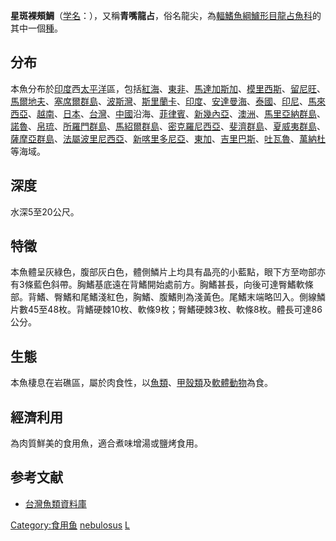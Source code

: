 {{Speciesbox
| name = 星斑裸頰鯛
| status = NE
| status_system = iucn3.1
| image = Lethrinus nebulosus JNC1837.JPG
| genus = Lethrinus
| species = nebulosus
| authority = Forskal, 1775<ref name='id7478'>{{cite web| url =http://www.bioinfo.cn/db05/BjdwSpecies.php?action=view&id=7478| title =星斑裸颊鲷| work =中国动物物种编目数据库| publisher =中国科学院微生物研究所| author =中国科学院动物研究所| accessdate =2009-04-16| deadurl =yes| archiveurl =https://web.archive.org/web/20160305040603/http://www.bioinfo.cn/db05/BjdwSpecies.php?action=view&id=7478| archivedate =2016-03-05}}</ref>
| synonyms = *''Sciaena nebulosa''<br /><small>Forsskål, 1775</small>
*''Lethrinus esculentus''<br /><small>Valenciennes, 1830</small>
*''Lethrinus fasciatus''<br /><small>Valenciennes, 1830</small>
*''Lethrinus korely''<br /><small>Valenciennes, 1830</small>
*''Lethrinus alboguttatus''<br /><small>Valenciennes, 1830</small>
*''Lethrinus karwa''<br /><small>Valenciennes, 1830</small>
*''Lethrinus scoparius''<br /><small>Gilchrist & Thompson, 1908</small>
*''Lethrinus fraenatus''<br /><small>Valenciennes, 1830</small>
*''Lethrinus gothofredi''<br /><small>Valenciennes, 1830</small>
*''Lethrinus guentheri''<br /><small>Bleeker, 1873</small>
*''Lethrinus centurio''<br /><small>Valenciennes, 1830</small>
*''Lethrinus perselectus''<br /><small>Whitley, 1933</small>
*''Lethrinus devisianus''<br /><small>Whitley, 1933</small>
*''Lethrinus choerorynchus''<br /><small>Bloch & Schneider, 1801</small>
*''Lethrinus anatarius''<br /><small>Richardson, 1845</small>
*''Lethrinus maculatus''<br /><small>Valenciennes, 1830</small>
*''Lethrinus erythrurus''<br /><small>Valenciennes, 1830</small>
*''Lethrinus aurolineatus''<br /><small>Macleay, 1882</small>
*''Lethrinus cyanoxanthus''<br /><small>Richardson, 1843</small>
*''Lethrinus carinatus''<br /><small>Weber, 1913</small>
}}
'''星斑裸頰鯛'''（[[学名|学名]]：{{lang|la|''Lethrinus nebulosus''}}），又稱'''青嘴龍占'''，俗名龍尖，為[[輻鰭魚綱|輻鰭魚綱]][[鱸形目|鱸形目]][[龍占魚科|龍占魚科]]的其中一個[[種|種]]。

==分布==
本魚分布於[[印度|印度]]西[[太平洋|太平洋]]區，包括[[紅海|紅海]]、[[東非|東非]]、[[馬達加斯加|馬達加斯加]]、[[模里西斯|模里西斯]]、[[留尼旺|留尼旺]]、[[馬爾地夫|馬爾地夫]]、[[塞席爾群島|塞席爾群島]]、[[波斯灣|波斯灣]]、[[斯里蘭卡|斯里蘭卡]]、[[印度|印度]]、[[安達曼海|安達曼海]]、[[泰國|泰國]]、[[印尼|印尼]]、[[馬來西亞|馬來西亞]]、[[越南|越南]]、[[日本|日本]]、[[台灣|台灣]]、[[中國|中國]]沿海、[[菲律賓|菲律賓]]、[[新幾內亞|新幾內亞]]、[[澳洲|澳洲]]、[[馬里亞納群島|馬里亞納群島]]、[[諾魯|諾魯]]、[[帛琉|帛琉]]、[[所羅門群島|所羅門群島]]、[[馬紹爾群島|馬紹爾群島]]、[[密克羅尼西亞|密克羅尼西亞]]、[[斐濟群島|斐濟群島]]、[[夏威夷群島|夏威夷群島]]、[[薩摩亞群島|薩摩亞群島]]、[[法屬波里尼西亞|法屬波里尼西亞]]、[[新喀里多尼亞|新喀里多尼亞]]、[[東加|東加]]、[[吉里巴斯|吉里巴斯]]、[[吐瓦魯|吐瓦魯]]、[[萬納杜|萬納杜]]等海域。

==深度==
水深5至20公尺。

==特徵==
本魚體呈灰綠色，腹部灰白色，體側鱗片上均具有晶亮的小藍點，眼下方至吻部亦有3條藍色斜帶。胸鰭基底遠在背鰭開始處前方。胸鰭甚長，向後可達臀鰭軟條部。背鰭、臀鰭和尾鰭淺紅色，胸鰭、腹鰭則為淺黃色。尾鰭末端略凹入。側線鱗片數45至48枚。背鰭硬棘10枚、軟條9枚；臀鰭硬棘3枚、軟條8枚。體長可達86公分。

==生態==
本魚棲息在岩礁區，屬於肉食性，以[[魚類|魚類]]、[[甲殼類|甲殼類]]及[[軟體動物|軟體動物]]為食。

==經濟利用==
為肉質鮮美的食用魚，適合煮味增湯或鹽烤食用。

==参考文献==
{{reflist}}
*[http://fishdb.sinica.edu.tw/ 台灣魚類資料庫] {{Wayback|url=http://fishdb.sinica.edu.tw/ |date=20160304193340 }}
{{wikispecies|Lethrinus nebulosus}}
{{Taxonbar|from=Q1047635}}

[[Category:食用鱼|Category:食用鱼]]
[[Category:裸頰鯛屬|nebulosus]]
[[Category:1775年描述的魚類|L]]